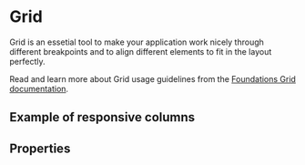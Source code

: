 
<Meta title="Components/Grid" />

# Grid

Grid is an essetial tool to make your application work nicely through different breakpoints and to align different elements to fit in the layout perfectly.

Read and learn more about Grid usage guidelines from the [Foundations Grid documentation](/docs/foundations-grid--documentation).

## Example of responsive columns

<Canvas of={GridStories.ResponsiveColumns}></Canvas>

## Properties

<ArgTypes of={GridComponent} />
